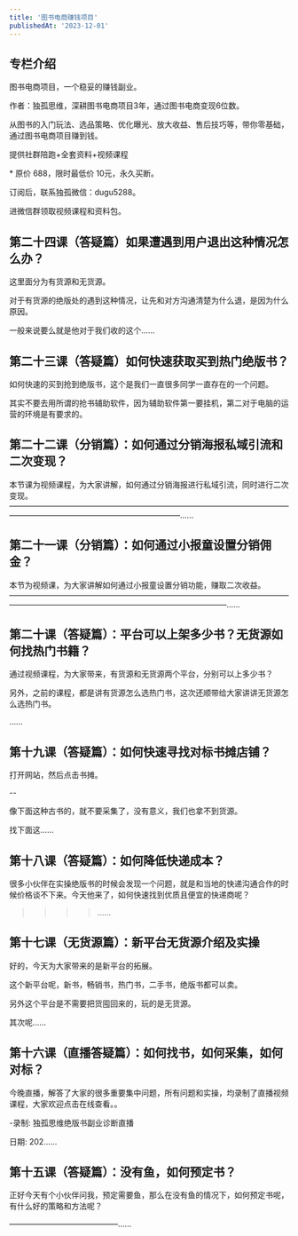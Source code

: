 ```yaml
---
title: '图书电商赚钱项目'
publishedAt: '2023-12-01'
---
```


## 专栏介绍

图书电商项目，一个稳妥的赚钱副业。

作者：独孤思维，深耕图书电商项目3年，通过图书电商变现6位数。

从图书的入门玩法、选品策略、优化曝光、放大收益、售后技巧等，带你零基础，通过图书电商项目赚到钱。

提供社群陪跑+全套资料+视频课程

\* 原价 688，限时最低价 10元，永久买断。

订阅后，联系独孤微信：dugu5288。

进微信群领取视频课程和资料包。



## 第二十四课（答疑篇）如果遭遇到用户退出这种情况怎么办？
这里面分为有货源和无货源。

对于有货源的绝版处的遇到这种情况，让先和对方沟通清楚为什么退，是因为什么原因。

一般来说要么就是他对于我们收的这个......

## 第二十三课（答疑篇）如何快速获取买到热门绝版书？
如何快速的买到抢到绝版书，这个是我们一直很多同学一直存在的一个问题。

其实不要去用所谓的抢书辅助软件，因为辅助软件第一要挂机，第二对于电脑的运营的环境是有要求的。

## 第二十二课（分销篇）：如何通过分销海报私域引流和二次变现？
本节课为视频课程，为大家讲解，如何通过分销海报进行私域引流，同时进行二次变现。——————————————————————————————————————————————————————————......

## 第二十一课（分销篇）：如何通过小报童设置分销佣金？
本节为视频课，为大家讲解如何通过小报童设置分销功能，赚取二次收益。————————————————————————————————————————————————————————————————......

## 第二十课（答疑篇）：平台可以上架多少书？无货源如何找热门书籍？
通过视频课程，为大家带来，有货源和无货源两个平台，分别可以上多少书？

另外，之前的课程，都是讲有货源怎么选热门书，这次还顺带给大家讲讲无货源怎么选热门书。

......

## 第十九课（答疑篇）：如何快速寻找对标书摊店铺？
打开网站，然后点击书摊。

--

像下面这种古书的，就不要采集了，没有意义，我们也拿不到货源。

找下面这......

## 第十八课（答疑篇）：如何降低快递成本？
很多小伙伴在实操绝版书的时候会发现一个问题，就是和当地的快递沟通合作的时候价格谈不下来。今天他来了，如何快速找到优质且便宜的快递商呢？

>>>>......

## 第十七课（无货源篇）：新平台无货源介绍及实操
好的，今天为大家带来的是新平台的拓展。

这个新平台呢，新书，畅销书，热门书，二手书，绝版书都可以卖。

另外这个平台是不需要把货囤回来的，玩的是无货源。

其次呢......

## 第十六课（直播答疑篇）：如何找书，如何采集，如何对标？
今晚直播，解答了大家的很多重要集中问题，所有问题和实操，均录制了直播视频课程，大家欢迎点击在线查看。。

-录制: 独孤思维绝版书副业诊断直播

日期: 202......

## 第十五课（答疑篇）：没有鱼，如何预定书？
正好今天有个小伙伴问我，预定需要鱼，那么在没有鱼的情况下，如何预定书呢，有什么好的策略和方法呢？

——————————————......

